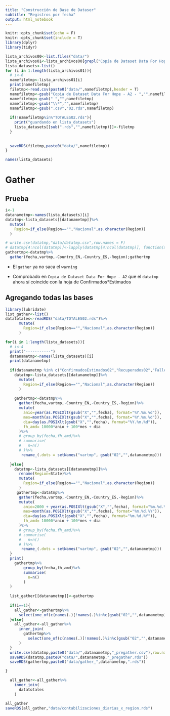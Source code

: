 ```yaml
---
title: "Construcción de Base de Dataser"
subtitle: "Registros por fecha"
output: html_notebook
---
```


```r
knitr::opts_chunk$set(echo = F)
knitr::opts_chunk$set(include = T)
library(dplyr)
library(tidyr)
```

```r
lista_archivos00<-list.files("data/")
lista_archivos01<-lista_archivos00[grepl("Copia de Dataset Data For Hope - A2 -",lista_archivos00)]
lista_datasets<-list()
for (i in 1:length(lista_archivos01)){
  # i<-6
  namefiletmp<-lista_archivos01[i]
  print(namefiletmp)
  filetmp<-read.csv(paste0("data/",namefiletmp),header = T)
  namefiletmp<-gsub("Copia de Dataset Data For Hope - A2 - ","",namefiletmp)
  namefiletmp<-gsub(" ","",namefiletmp)
  namefiletmp<-gsub("\\*","",namefiletmp)
  namefiletmp<-gsub(".csv","02.rds",namefiletmp)
  
  if(!namefiletmp%in%"TOTALES02.rds"){
    print("guardando en lista_datasets")
    lista_datasets[[sub(".rds","",namefiletmp)]]<-filetmp
  }
  
  
  saveRDS(filetmp,paste0("data/",namefiletmp))
}

names(lista_datasets)
```

# Gather 

## Prueba
```r
i<-1
datanametmp<-names(lista_datasets)[i]
datatmp<-lista_datasets[[datanametmp]]%>%
  mutate(
    Region=if_else(Region=="","Nacional",as.character(Region))
  )

# write.csv(datatmp,"data/datatmp.csv",row.names = F)
# datatmp[4:ncol(datatmp)]<-lapply(datatmp[4:ncol(datatmp)], function(x){as.numeric(as.character(x))})
gathertmp<-datatmp%>%
  gather(fecha,vartmp,-Country_EN,-Country_ES,-Region);gathertmp
```

- El `gather` ya no saca el `warning`

- Comprobado en `Copia de Dataset Data For Hope - A2` que el `datatmp` ahora sí coincide con la hoja de Confirmados*Estimados



## Agregando todas las bases
```r
library(lubridate)
list_gather<-list()
datatotales<-readRDS("data/TOTALES02.rds")%>%
      mutate(
        Region=if_else(Region=="","Nacional",as.character(Region))
      )

for(i in 1:length(lista_datasets)){
  # i<-4
  print("-----------")
  datanametmp<-names(lista_datasets)[i]
  print(datanametmp)
  
  if(datanametmp %in% c("ConfirmadosEstimados02","Recuperados02","Fallecidos02")){
    datatmp<-lista_datasets[[datanametmp]]%>%
      mutate(
        Region=if_else(Region=="","Nacional",as.character(Region))
      )
    
    gathertmp<-datatmp%>%
      gather(fecha,vartmp,-Country_EN,-Country_ES,-Region)%>%
      mutate(
        anio=year(as.POSIXlt(gsub("X","",fecha), format="%Y.%m.%d")),
        mes=month(as.POSIXlt(gsub("X","",fecha), format="%Y.%m.%d")),
        dia=day(as.POSIXlt(gsub("X","",fecha), format="%Y.%m.%d")),
        fh_amd= 10000*anio + 100*mes + dia
      )%>%
      # group_by(fecha,fh_amd)%>%
      # summarise(
      #   n=n()
      # )%>%
       rename_(.dots = setNames("vartmp", gsub("02","",datanametmp)))
    
  }else{
    datatmp<-lista_datasets[[datanametmp]]%>%
      rename(Region=State)%>%
      mutate(
        Region=if_else(Region=="","Nacional",as.character(Region))
      )
     gathertmp<-datatmp%>%
      gather(fecha,vartmp,-Country_EN,-Country_ES,-Region)%>%
      mutate(
        anio=2000 + year(as.POSIXlt(gsub("X","",fecha), format="%m.%d.%Y")),
        mes=month(as.POSIXlt(gsub("X","",fecha), format="%m.%d.%Y")),
        dia=day(as.POSIXlt(gsub("X","",fecha), format="%m.%d.%Y")),
        fh_amd= 10000*anio + 100*mes + dia
      )%>%
      # group_by(fecha,fh_amd)%>%
      # summarise(
      #   n=n()
      # )%>%
       rename_(.dots = setNames("vartmp", gsub("02","",datanametmp)))
  }
  print(
    gathertmp%>%
        group_by(fecha,fh_amd)%>%
        summarise(
          n=n()
        )
  )
  
  list_gather[[datanametmp]]<-gathertmp
  
  if(i==1){
    all_gather<-gathertmp%>%
      select(one_of(c(names(.)[!names(.)%in%c(gsub("02","",datanametmp),"fecha")])),gsub("02","",datanametmp))
  }else{
    all_gather<-all_gather%>%
      inner_join(
        gathertmp%>%
          select(one_of(c(names(.)[!names(.)%in%c(gsub("02","",datanametmp),"fecha")])),gsub("02","",datanametmp))
      )
  }
  write.csv(datatmp,paste0("data/",datanametmp,"_pregather.csv"),row.names = F)
  saveRDS(datatmp,paste0("data/",datanametmp,"_pregather.rds"))
  saveRDS(gathertmp,paste0("data/gather_",datanametmp,".rds"))

}

  all_gather<-all_gather%>%
    inner_join(
      datatotales
    )
```

```r
all_gather
saveRDS(all_gather,"data/contabilizaciones_diarias_x_region.rds")
```

```r

```




